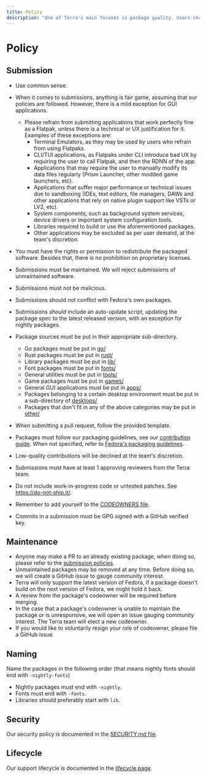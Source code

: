 ```yaml
---
title: Policy
description: "One of Terra's main focuses is package quality. Users should be able to install software from Terra in confidence. Our policies reflect that."
---
```


# Policy

## Submission

- Use common sense.
- When it comes to submissions, anything is fair game, assuming that our policies are followed. However, there is a mild exception for GUI applications.

  - Please refrain from submitting applications that work perfectly fine as a Flatpak, unless there is a technical or UX justification for it. Examples of these exceptions are:
    - Terminal Emulators, as they may be used by users who refrain from using Flatpaks.
    - CLI/TUI applications, as Flatpaks under CLI introduce bad UX by requiring the user to call Flatpak, and then the RDNN of the app.
    - Applications that may require the user to manually modify its data files regularly (Prism Launcher, other modded game launchers, etc).
    - Applications that suffer major performance or technical issues due to sandboxing (IDEs, text editors, file managers, DAWs and other applications that rely on native plugin support like VSTs or LV2, etc).
    - System components, such as background system services, device drivers or important system configuration tools.
    - Libraries required to build or use the aforementioned packages.
    - Other applications may be excluded as per user demand, at the team's discretion.

- You must have the rights or permission to redistribute the packaged software. Besides that, there is no prohibition on proprietary licenses.
- Submissions must be maintained. We will reject submissions of unmaintained software.
- Submissions must not be malicious.
- Submissions should not conflict with Fedora's own packages.
- Submissions _should_ include an auto-update script, updating the package spec to the latest released version, with an exception for nightly packages.
- Package sources must be put in their appropriate sub-directory.
  - Go packages must be put in [go/](https://github.com/terrapkg/packages/tree/main/anda/go)
  - Rust packages must be put in [rust/](https://github.com/terrapkg/packages/tree/main/anda/rust)
  - Library packages must be put in [lib/](https://github.com/terrapkg/packages/tree/main/anda/lib)
  - Font packages must be put in [fonts/](https://github.com/terrapkg/packages/tree/main/anda/fonts)
  - General utilities must be put in [tools/](https://github.com/terrapkg/packages/tree/main/anda/tools)
  - Game packages must be put in [games/](https://github.com/terrapkg/packages/tree/main/anda/games)
  - General GUI applications must be put in [apps/](https://github.com/terrapkg/packages/tree/main/anda/apps)
  - Packages belonging to a certain desktop environment must be put in a sub-directory of [desktops/](https://github.com/terrapkg/packages/tree/main/anda/desktops)
  - Packages that don't fit in any of the above categories may be put in [other/](https://github.com/terrapkg/packages/tree/main/anda/other)
- When submitting a pull request, follow the provided template.
- Packages must follow our packaging guidelines, see our [contribution guide](https://github.com/terrapkg/packages/wiki/Contribute). When not specified, refer to [Fedora's packaging guidelines](https://docs.fedoraproject.org/en-US/packaging-guidelines).
- Low-quality contributions will be declined at the team's discretion.
- Submissions must have at least 1 approving reviewers from the Terra team.
- Do not include work-in-progress code or untested patches. See https://do-not-ship.it/.
- Remember to add yourself to the [CODEOWNERS file](https://github.com/terrapkg/packages/tree/main/CODEOWNERS).
- Commits in a submission must be GPG signed with a GitHub verified key.

## Maintenance

- Anyone may make a PR to an already existing package, when doing so, please refer to the [submission policies](#Submission).
- Unmaintained packages may be removed at any time. Before doing so, we will create a GitHub issue to gauge community interest.
- Terra will only support the latest version of Fedora, if a package doesn't build on the next version of Fedora, we might hold it back.
- A review from the package's codeowner will be required before merging.
- In the case that a package's codeowner is unable to maintain the package or is unresponsive, we will open an issue gauging community interest. The Terra team will elect a new codeowner.
- If you would like to voluntarily resign your role of codeowner, please file a GitHub issue.

## Naming

Name the packages in the following order
(that means nightly fonts should end with `-nightly-fonts`)

- Nightly packages must end with `-nightly`.
- Fonts must end with `-fonts`.
- Libraries should preferably start with `lib`.

## Security

Our security policy is documented in the [SECURITY.md file](https://github.com/terrapkg/packages/blob/main/SECURITY.md).

## Lifecycle

Our support lifecycle is documented in the [lifecycle page](/terra/lifecycle).
